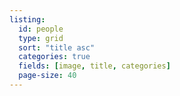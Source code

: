 ```yaml
---
listing:
  id: people
  type: grid
  sort: "title asc"
  categories: true
  fields: [image, title, categories]
  page-size: 40
---
```


